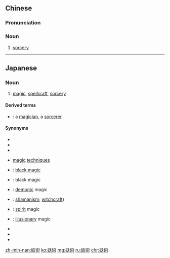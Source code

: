 {{also|妖术}}
==Chinese==
{{zh-forms|s=妖术}}

===Pronunciation===
{{zh-pron
|m=yāoshù
|c=jiu1 seot6,jiu2 seot6
|mn=iau-su̍t
|cat=n
}}

===Noun===
{{zh-noun}}

# [[sorcery]]

----

==Japanese==
{{ja-kanjitab|妖|術}}

===Noun===
{{ja-noun|ようじゅつ}}

# [[magic]], [[spellcraft]], [[sorcery]]

====Derived terms====
* {{ja-r|妖術師|ようじゅつし}}: a [[magician]], a [[sorcerer]]

====Synonyms====
{{der-top|Synonyms}}
* {{ja-r|妖法|ようほう}}
* {{ja-r|妖道|ようどう}}
* {{ja-r|妖導|ようどう}}
* {{ja-r|魔術|まじゅつ}} [[magic]] [[technique]]s
* {{ja-r|呪術|じゅじゅつ}}: [[black magic]]
* {{ja-r|邪術|じゃじゅつ}}: black magic
* {{ja-r|鬼術|きじゅつ}}: [[demonic]] magic
* {{ja-r|巫術|ふじゅつ}}: [[shamanism]]; [[witchcraft]])
* {{ja-r|霊術|れいじゅつ}}: [[spirit]] magic
* {{ja-r|幻術|げんじゅつ}}: [[illusion]]ary magic
* {{ja-r|仙術|せんじゅつ}}
* {{ja-r|聖術|せいじゅつ}}
* {{ja-r|陰陽道|おんみょうどう}}
{{der-bottom}}

[[zh-min-nan:妖術]]
[[ko:妖術]]
[[mg:妖術]]
[[ru:妖術]]
[[chr:妖術]]